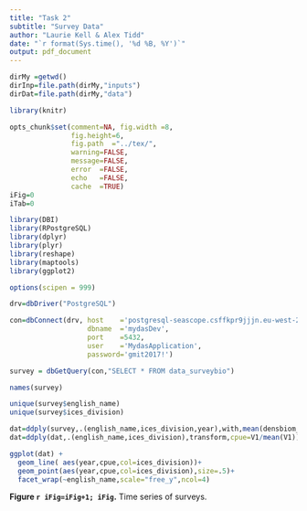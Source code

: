 ```yaml
---
title: "Task 2"
subtitle: "Survey Data" 
author: "Laurie Kell & Alex Tidd"
date: "`r format(Sys.time(), '%d %B, %Y')`"
output: pdf_document
---
```


```r
dirMy =getwd()
dirInp=file.path(dirMy,"inputs")
dirDat=file.path(dirMy,"data")
```

```r
library(knitr)

opts_chunk$set(comment=NA, fig.width =8, 
               fig.height=6,
               fig.path  ="../tex/",
               warning=FALSE, 
               message=FALSE, 
               error  =FALSE, 
               echo   =FALSE,
               cache  =TRUE)
iFig=0
iTab=0
```

```r
library(DBI) 
library(RPostgreSQL) 
library(dplyr) 
library(plyr) 
library(reshape) 
library(maptools) 
library(ggplot2) 

options(scipen = 999) 
```

```r
drv=dbDriver("PostgreSQL") 

con=dbConnect(drv, host    ='postgresql-seascope.csffkpr9jjjn.eu-west-2.rds.amazonaws.com', 
                   dbname  ='mydasDev', 
                   port    =5432, 
                   user    ='MydasApplication', 
                   password='gmit2017!') 
```

```r
survey = dbGetQuery(con,"SELECT * FROM data_surveybio") 

names(survey)

unique(survey$english_name)
unique(survey$ices_division)
```

```r
dat=ddply(survey,.(english_name,ices_division,year),with,mean(densbiom_kg_sqkm))
dat=ddply(dat,.(english_name,ices_division),transform,cpue=V1/mean(V1))

ggplot(dat) +
  geom_line( aes(year,cpue,col=ices_division))+
  geom_point(aes(year,cpue,col=ices_division),size=.5)+
  facet_wrap(~english_name,scale="free_y",ncol=4)
```
**Figure `r iFig=iFig+1; iFig`.** Time series of surveys. 
